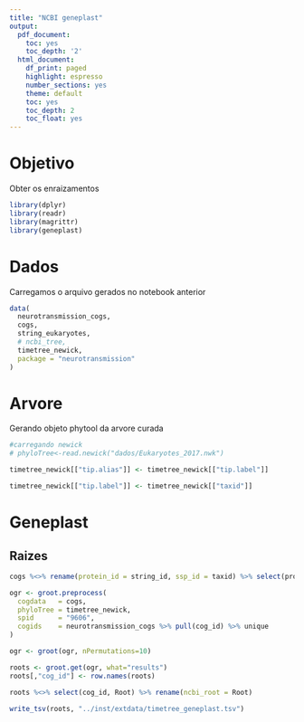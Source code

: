 ```yaml
---
title: "NCBI geneplast"
output:
  pdf_document:
    toc: yes
    toc_depth: '2'
  html_document:
    df_print: paged
    highlight: espresso
    number_sections: yes
    theme: default
    toc: yes
    toc_depth: 2
    toc_float: yes
---
```

# Objetivo
Obter os enraizamentos
```r
library(dplyr)
library(readr)
library(magrittr)
library(geneplast)
```

# Dados
Carregamos o arquivo gerados no notebook anterior
```r
data(
  neurotransmission_cogs,
  cogs,
  string_eukaryotes,
  # ncbi_tree,
  timetree_newick,
  package = "neurotransmission"
)
```

# Arvore
Gerando objeto phytool da arvore curada
```r
#carregando newick
# phyloTree<-read.newick("dados/Eukaryotes_2017.nwk")

timetree_newick[["tip.alias"]] <- timetree_newick[["tip.label"]]

timetree_newick[["tip.label"]] <- timetree_newick[["taxid"]]
```

# Geneplast
## Raizes
```r
cogs %<>% rename(protein_id = string_id, ssp_id = taxid) %>% select(protein_id, ssp_id, cog_id)

ogr <- groot.preprocess(
  cogdata   = cogs,
  phyloTree = timetree_newick,
  spid      = "9606",
  cogids    = neurotransmission_cogs %>% pull(cog_id) %>% unique
)

ogr <- groot(ogr, nPermutations=10)
```

```r
roots <- groot.get(ogr, what="results")
roots[,"cog_id"] <- row.names(roots)

roots %<>% select(cog_id, Root) %>% rename(ncbi_root = Root)

write_tsv(roots, "../inst/extdata/timetree_geneplast.tsv")
```
